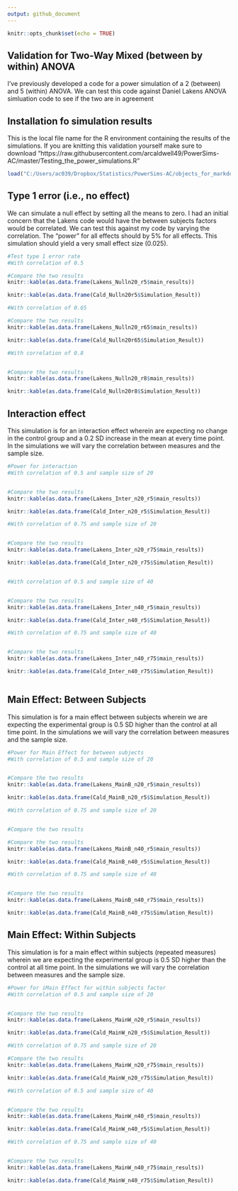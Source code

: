```yaml
---
output: github_document
---
```


```r
knitr::opts_chunk$set(echo = TRUE)

```

## Validation for Two-Way Mixed (between by within) ANOVA

I've previously developed a code for a power simulation of a 2 (between) and 5 (within) ANOVA. We can test this code against Daniel Lakens ANOVA simluation code to see if the two are in agreement


## Installation fo simulation results

This is the local file name for the R environment containing the results of the simulations. If you are knitting this validation yourself make sure to download "https://raw.githubusercontent.com/arcaldwell49/PowerSims-AC/master/Testing_the_power_simulations.R"

```r


load("C:/Users/ac039/Dropbox/Statistics/PowerSims-AC/objects_for_markdown.RData")
```



## Type 1 error (i.e., no effect)

We can simulate a null effect by setting all the means to zero. I had an initial concern that the Lakens code would have the between subjects factors would be correlated. We can test this against my code by varying the correlation. The "power" for all effects should by 5% for all effects.  This simulation should yield a very small effect size (0.025).


```r
#Test type 1 error rate
#With correlation of 0.5

#Compare the two results
knitr::kable(as.data.frame(Lakens_Nulln20_r5$main_results))

knitr::kable(as.data.frame(Cald_Nulln20r5$Simulation_Result))

#With correlation of 0.65

#Compare the two results
knitr::kable(as.data.frame(Lakens_Nulln20_r65$main_results))

knitr::kable(as.data.frame(Cald_Nulln20r65$Simulation_Result))

#With correlation of 0.8


#Compare the two results
knitr::kable(as.data.frame(Lakens_Nulln20_r8$main_results))

knitr::kable(as.data.frame(Cald_Nulln20r8$Simulation_Result))

```



## Interaction effect

This simulation is for an interaction effect wherein are expecting no change in the control group and a 0.2 SD increase in the mean at every time point. In the simulations we will vary the correlation between measures and the sample size.




```r
#Power for interaction
#With correlation of 0.5 and sample size of 20


#Compare the two results
knitr::kable(as.data.frame(Lakens_Inter_n20_r5$main_results))

knitr::kable(as.data.frame(Cald_Inter_n20_r5$Simulation_Result))

#With correlation of 0.75 and sample size of 20


#Compare the two results
knitr::kable(as.data.frame(Lakens_Inter_n20_r75$main_results))

knitr::kable(as.data.frame(Cald_Inter_n20_r75$Simulation_Result))


#With correlation of 0.5 and sample size of 40


#Compare the two results
knitr::kable(as.data.frame(Lakens_Inter_n40_r5$main_results))

knitr::kable(as.data.frame(Cald_Inter_n40_r5$Simulation_Result))

#With correlation of 0.75 and sample size of 40


#Compare the two results
knitr::kable(as.data.frame(Lakens_Inter_n40_r75$main_results))

knitr::kable(as.data.frame(Cald_Inter_n40_r75$Simulation_Result))



```



## Main Effect: Between Subjects 

This simulation is for a main effect between subjects wherein we are expecting the experimental group is 0.5 SD higher than the control at all time point. In the simulations we will vary the correlation between measures and the sample size. 


```r
#Power for Main Effect for between subjects
#With correlation of 0.5 and sample size of 20


#Compare the two results
knitr::kable(as.data.frame(Lakens_MainB_n20_r5$main_results))

knitr::kable(as.data.frame(Cald_MainB_n20_r5$Simulation_Result))

#With correlation of 0.75 and sample size of 20


#Compare the two results

#Compare the two results
knitr::kable(as.data.frame(Lakens_MainB_n40_r5$main_results))

knitr::kable(as.data.frame(Cald_MainB_n40_r5$Simulation_Result))

#With correlation of 0.75 and sample size of 40


#Compare the two results
knitr::kable(as.data.frame(Lakens_MainB_n40_r75$main_results))

knitr::kable(as.data.frame(Cald_MainB_n40_r75$Simulation_Result))

```


## Main Effect: Within Subjects 

This simulation is for a main effect within subjects (repeated measures) wherein we are expecting the experimental group is 0.5 SD higher than the control at all time point. In the simulations we will vary the correlation between measures and the sample size. 

```r
#Power for iMain Effect for within subjects factor
#With correlation of 0.5 and sample size of 20


#Compare the two results
knitr::kable(as.data.frame(Lakens_MainW_n20_r5$main_results))

knitr::kable(as.data.frame(Cald_MainW_n20_r5$Simulation_Result))

#With correlation of 0.75 and sample size of 20

#Compare the two results
knitr::kable(as.data.frame(Lakens_MainW_n20_r75$main_results))

knitr::kable(as.data.frame(Cald_MainW_n20_r75$Simulation_Result))

#With correlation of 0.5 and sample size of 40


#Compare the two results
knitr::kable(as.data.frame(Lakens_MainW_n40_r5$main_results))

knitr::kable(as.data.frame(Cald_MainW_n40_r5$Simulation_Result))

#With correlation of 0.75 and sample size of 40


#Compare the two results
knitr::kable(as.data.frame(Lakens_MainW_n40_r75$main_results))

knitr::kable(as.data.frame(Cald_MainW_n40_r75$Simulation_Result))

```


